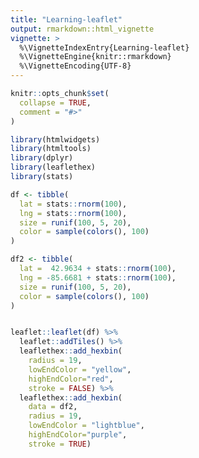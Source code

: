 ```yaml
---
title: "Learning-leaflet"
output: rmarkdown::html_vignette
vignette: >
  %\VignetteIndexEntry{Learning-leaflet}
  %\VignetteEngine{knitr::rmarkdown}
  %\VignetteEncoding{UTF-8}
---
```


```r
knitr::opts_chunk$set(
  collapse = TRUE,
  comment = "#>"
)
```

```r
library(htmlwidgets)
library(htmltools)
library(dplyr)
library(leaflethex)
library(stats)
```

```r
df <- tibble(
  lat = stats::rnorm(100),
  lng = stats::rnorm(100),
  size = runif(100, 5, 20),
  color = sample(colors(), 100)
)

df2 <- tibble(
  lat =  42.9634 + stats::rnorm(100),
  lng = -85.6681 + stats::rnorm(100),
  size = runif(100, 5, 20),
  color = sample(colors(), 100)
)


leaflet::leaflet(df) %>% 
  leaflet::addTiles() %>% 
  leaflethex::add_hexbin(
    radius = 19, 
    lowEndColor = "yellow", 
    highEndColor="red",
    stroke = FALSE) %>%
  leaflethex::add_hexbin(
    data = df2,
    radius = 19, 
    lowEndColor = "lightblue", 
    highEndColor="purple",
    stroke = TRUE)
```


